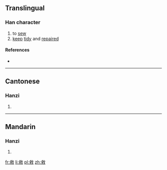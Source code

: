 ==Translingual==

===Han character===
{{Han char|rn=66|rad=攴|as=11|sn=15|four=2894<sub>0</sub>|canj=X卜木人大 (XYDOK), 卜木人大 (YDOK)|ids=⿰⿱⿱[[卜|⺊]][[冖]][[釆]][[攵]]}}

# to [[sew]]
# [[keep]] [[tidy]] and [[repair]]ed

====References====
* {{Han ref|kx=0475.050|dkj=13366|dj=0829.090|hdz=21473.110|uh=6579|ud=25977|bh=E5BF|bd=58815}}

----

==Cantonese==

===Hanzi===
{{yue-hanzi|jyut=[[liu4]]|y=liu4}}

# {{defn|lang=yue|sort=攴11}}

----

==Mandarin==

===Hanzi===
{{cmn-hanzi|pin=[[liáo]] ([[liao2]])|wg=liao<sup>2</sup>}}

# {{defn|lang=cmn|sort=攴11}}

[[fr:敹]]
[[li:敹]]
[[pl:敹]]
[[zh:敹]]